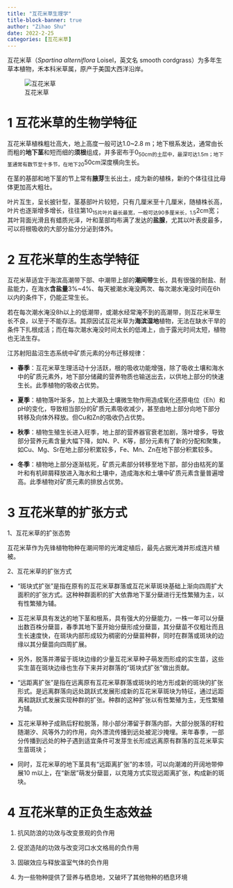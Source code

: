 ```yaml
---
title: "互花米草生理学"
title-block-banner: true
author: "Zihao Shu"
date: 2022-2-25
categories: [互花米草]
---
```


<p align="left">互花米草（*Spartina alterniflora* Loisel，英文名 smooth cordgrass）为多年生草本植物，禾本科米草属，原产于美国大西洋沿岸。</p>

![互花米草](互花米草1.jpg)

# 1 互花米草的生物学特征
<p align="left">互花米草植株粗壮高大，地上高度一般可达1.0~2.8 m；地下根系发达，通常由长而粗的**地下茎**和短而细的**须根**组成，并多密布于0~50cm的土层中，最深可达1.5m；地下茎通常有数节至十多节，在地下20~50cm深度横向生长。</p>

<p align="left">在茎的基部和地下茎的节上常有**腋芽**生长出土，成为新的植株，新的个体往往比母体更加高大粗壮。</p>

<p align="left">叶片互生，呈长披针型，茎基部叶片较短，只有几厘米至十几厘米，随植株长高，叶片也逐渐增多增长，往往第10~15片叶片最长最宽，一般可达90多厘米长，1.5~2cm宽；其叶背面光滑且有蜡质光泽，叶和茎部均布满了发达的**盐腺**，尤其以叶表皮最多，可以将根吸收的大部分盐分分泌到体外。</p>

# 2 互花米草的生态学特征

<p align="left">互花米草适宜于海滨高潮带下部、中潮带上部的**潮间带**生长，具有很强的耐盐、耐盐能力，在海水**含盐量**3%~4%、每天被潮水淹没两次、每次潮水淹没时间在6h以内的条件下，仍能正常生长。</p>

<p align="left">若在每次潮水淹没8h以上的低潮带，或潮水经常淹不到的高潮带，则互花米草生长不良，以至于不能存活。其原因试互花米草为**海滨湿地**植物，无法在缺水干旱的条件下扎根成活；而在每次潮水淹没时间太长的低滩上，由于露光时间太短，植物也无法生存。</p>

<p align="left">江苏射阳盐沼生态系统中矿质元素的分布迁移规律：</p>

- <p align="left">**春季**：互花米草生理活动十分活跃，根的吸收功能增强，除了吸收土壤和海水中的矿质元素外，地下部分储藏的营养物质也输送出去，以供地上部分的快速生长。此季植物的吸收占优势。</p>
- <p align="left">**夏季**：植物落叶渐多，加上大潮及土壤微生物作用造成氧化还原电位（Eh）和pH的变化，导致相当部分的矿质元素吸收减少，甚至由地上部分向地下部分转移及向体外释放。但Cu和Zn的吸收仍占优势。</p>
- <p align="left">**秋季**：植物生殖生长进入旺季，地上部的营养器官衰老加剧，落叶增多，导致部分营养元素含量大幅下降，如N、P、K等，部分元素有了新的分配和聚集，如Cu、Mg、Sr在地上部分积累较多，Fe、Mn、Zn在地下部分积累较多。</p>
- <p align="left">**冬季**：植物地上部分逐渐枯死，矿质元素部分转移至地下部，部分由枯死的茎叶和有机碎屑释放进入海水和土壤中，造成海水和土壤中矿质元素含量普遍增高。此季植物对矿质元素的排放占优势。</p>

# 3 互花米草的扩张方式
<p align="left">1、互花米草的扩张态势</p>

<p align="left">互花米草作为先锋植物物种在潮间带的光滩定植后，最先占据光滩并形成连片植被。</p>

<p align="left">2、互花米草的扩张方式</p>

  - <p align="left">“斑块式扩张”是指在原有的互花米草群落或互花米草斑块基础上渐向四周扩大面积的扩张方式。这种种群面积的扩大依靠地下茎分蘖进行无性繁殖为主，以有性繁殖为辅。</p>
  - <p align="left">互花米草具有发达的地下茎和根系，具有强大的分蘖能力，一株一年可以分蘖出数百株分蘖苗，春季其地下茎开始分蘖形成分蘖苗，其分蘖苗不仅粗壮而且生长速度快，在斑块内部形成较为稠密的分蘖苗种群，同时在群落或斑块的边缘以其分蘖苗向四周扩展。</p>
  - <p align="left">另外，脱落并滞留于斑块边缘的少量互花米草种子萌发而形成的实生苗，这些实生苗在斑块边缘也生存下来并对群落的“斑块式扩张”做出贡献。</p>
  - <p align="left">“远距离扩张”是指在远离原有互花米草群落或斑块的地方形成新的斑块的扩张形式。是远离群落向远处跳跃式发展形成新的互花米草斑块为特征，通过远距离和跳跃式发展实现种群的扩张。种群的这种扩张以有性繁殖为主，无性繁殖为辅。</p>
  - <p align="left">互花米草种子成熟后籽粒脱落，除小部分滞留于群落内部，大部分脱落的籽粒随潮汐、风等外力的作用，向外漂流传播到远处被泥沙掩埋。来年春季，一部分传播到远处的种子遇到适宜条件可发芽生长形成远离原有群落的互花米草实生苗斑块；</p>
  - <p align="left">同时，互花米草的地下茎具有“远距离扩张”的本领，可以向潮滩的开阔地带伸展10 m以上，在“新居”萌发分蘖苗，以克隆方式实现远距离扩张，构成新的斑块。</p>

# 4 互花米草的正负生态效益
1. <p align="left">抗风防浪的功效与改变景观的负作用</p>

2. <p align="left">促淤造陆的功效与改变河口水文格局的负作用</p>

3. <p align="left">固碳效应与释放温室气体的负作用</p>

4. <p align="left">为一些物种提供了营养与栖息地，又破坏了其他物种的栖息环境</p>

 

